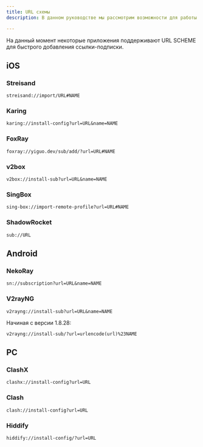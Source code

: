 ```yaml
---
title: URL схемы
description: В данном руководстве мы рассмотрим возможности для работы с URL SHEME приложений в панели Marzban

---
```

На данный момент некоторые приложения поддерживают URL SCHEME для быстрого добавления ссылки-подписки.

## iOS

### Streisand

```
streisand://import/URL#NAME
```
### Karing

```
karing://install-config?url=URL&name=NAME
```
### FoxRay

```
foxray://yiguo.dev/sub/add/?url=URL#NAME
```

### v2box

```
v2box://install-sub?url=URL&name=NAME
```
### SingBox

```
sing-box://import-remote-profile?url=URL#NAME
```
### ShadowRocket

```
sub://URL
```

## Android

### NekoRay

```
sn://subscription?url=URL&name=NAME
```

### V2rayNG

```
v2rayng://install-sub?url=URL&name=NAME
```

Начиная с версии 1.8.28:

```
v2rayng://install-sub/?url=urlencode(url)%23NAME
```

## PC

### ClashX

```
clashx://install-config?url=URL
```

### Clash

```
clash://install-config?url=URL
```

### Hiddify
```
hiddify://install-config/?url=URL
```
